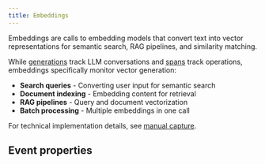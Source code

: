 ```yaml
---
title: Embeddings
---
```



Embeddings are calls to embedding models that convert text into vector representations for semantic search, RAG pipelines, and similarity matching.

While [generations](/docs/llm-analytics/generations) track LLM conversations and [spans](/docs/llm-analytics/spans) track operations, embeddings specifically monitor vector generation:

- **Search queries** - Converting user input for semantic search
- **Document indexing** - Embedding content for retrieval
- **RAG pipelines** - Query and document vectorization
- **Batch processing** - Multiple embeddings in one call

For technical implementation details, see [manual capture](/docs/llm-analytics/manual-capture).

## Event properties

<EmbeddingEvent/>
